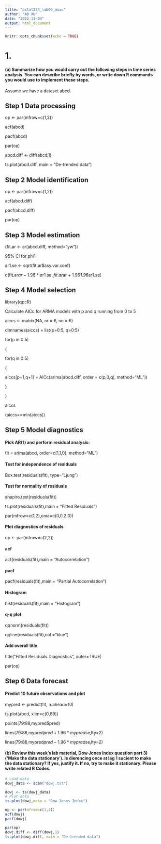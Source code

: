 ```yaml
---
title: "pstat274_lab06_aoxu"
author: "AO XU"
date: "2022-11-04"
output: html_document
---
```


```r
knitr::opts_chunk$set(echo = TRUE)
```


# 1. 

#### (a) Summarize how you would carry out the following steps in time series analysis. You can describe briefly by words, or write down R commands you would use to implement these steps. 

Assume we have a dataset abcd.

## Step 1 Data processing 

op <- par(mfrow=c(1,2))

acf(abcd)

pacf(abcd)

par(op)

abcd.diff <- diff(abcd,1)

ts.plot(abcd.diff, main = "De-trended data")

## Step 2 Model identification

op <- par(mfrow=c(1,2))

acf(abcd.diff)

pacf(abcd.diff)

par(op)

## Step 3 Model estimation

(fit.ar <- ar(abcd.diff, method="yw"))

95% CI for phi1

ar1.se <- sqrt(fit.ar$asy.var.coef)

c(fit.ar$ar - 1.96*ar1.se, fit.ar$ar + 1.96*1.96*ar1.se)

## Step 4 Model selection

library(qpcR)

Calculate AICc for ARMA models with p and q running from 0 to 5

aiccs <- matrix(NA, nr = 6, nc = 6)

dimnames(aiccs) = list(p=0:5, q=0:5)

for(p in 0:5)

{

for(q in 0:5)

{

aiccs[p+1,q+1] = AICc(arima(abcd.diff, order = c(p,0,q), method="ML"))

}

}

aiccs

(aiccs==min(aiccs))

## Step 5 Model diagnostics

#### Pick AR(1) and perform residual analysis:

fit = arima(abcd, order=c(1,1,0), method="ML")

#### Test for independence of residuals

Box.test(residuals(fit), type="Ljung")

#### Test for normality of residuals

shapiro.test(residuals(fit))

ts.plot(residuals(fit),main = "Fitted Residuals")

par(mfrow=c(1,2),oma=c(0,0,2,0))

#### Plot diagnostics of residuals

op <- par(mfrow=c(2,2))

#### acf

acf(residuals(fit),main = "Autocorrelation")

#### pacf

pacf(residuals(fit),main = "Partial Autocorrelation")

#### Histogram

hist(residuals(fit),main = "Histogram")

#### q-q plot

qqnorm(residuals(fit))

qqline(residuals(fit),col ="blue")

#### Add overall title

title("Fitted Residuals Diagnostics", outer=TRUE)

par(op)

## Step 6 Data forecast

#### Predict 10 future observations and plot

mypred <- predict(fit, n.ahead=10)

ts.plot(abcd, xlim=c(0,89))

points(79:88,mypred$pred)

lines(79:88,mypred$pred+1.96*mypred$se,lty=2)

lines(79:88,mypred$pred-1.96*mypred$se,lty=2)



#### (b) Review this week’s lab material, Dow Jones Index question part 3) (‘Make the data stationary’). Is dierencing once at lag 1 sucient to make the data stationary? If yes, justify it. If no, try to make it stationary. Please write related R Codes.

```r
# Load data
dowj_data <- scan("dowj.txt")
```

```r
dowj <- ts(dowj_data)
# Plot data
ts.plot(dowj,main = "Dow Jones Index")
```
```r
op <- par(mfrow=c(1,2))
acf(dowj)
pacf(dowj)
```
```r
par(op)
dowj.diff <- diff(dowj,1)
ts.plot(dowj.diff, main = "De-trended data")
```

